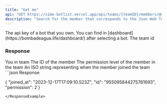 ```yaml
---
title: "Get me"
api: "GET https://simo-botlist.vercel.app/api/teams/{teamID}/members/@me"
description: "Search for the member that corresponds to the Json Web Token or api-key."
---
```


<ParamField header="Authorization" type="string" placeholder="API KEY" required>
  The api key of a bot that you own. You can find in [dashboard](https://bombadeagua.life/dashboard/) after selecting a bot.
</ParamField>
<ParamField type="string" path="teamID" required>
  The team id
</ParamField>

### Response

<ResponseField name="TeamMember" type="object">
    You in team
    <Expandable>
        <ResponseField name="id" type="string">
            The ID of the member
        </ResponseField>
        <ResponseField name="permission" type="number">
            The permission level of the member in the team
        </ResponseField>
        <ResponseField name="joined_at" type="string">
            An ISO string representing when the member joined the team
        </ResponseField>
    </Expandable>
</ResponseField>

<ResponseExample>
```json Response

{
    "joined_at": "2023-12-17T17:09:10.523Z",
    "id": "955095844275781693",
    "permission": 2
}
```
</ResponseExample>